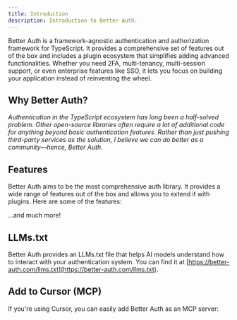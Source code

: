 ```yaml
---
title: Introduction
description: Introduction to Better Auth.
---
```


Better Auth is a framework-agnostic authentication and authorization framework for TypeScript. It provides a comprehensive set of features out of the box and includes a plugin ecosystem that simplifies adding advanced functionalities. Whether you need 2FA, multi-tenancy, multi-session support, or even enterprise features like SSO, it lets you focus on building your application instead of reinventing the wheel.

## Why Better Auth?

*Authentication in the TypeScript ecosystem has long been a half-solved problem. Other open-source libraries often require a lot of additional code for anything beyond basic authentication features. Rather than just pushing third-party services as the solution, I believe we can do better as a community—hence, Better Auth.*

## Features

Better Auth aims to be the most comprehensive auth library. It provides a wide range of features out of the box and allows you to extend it with plugins. Here are some of the features:

<Features/>

...and much more!

## LLMs.txt

Better Auth provides an LLMs.txt file that helps AI models understand how to interact with your authentication system. You can find it at [https://better-auth.com/llms.txt](https://better-auth.com/llms.txt).

## Add to Cursor (MCP)

If you're using Cursor, you can easily add Better Auth as an MCP server:

<McpInstallButton />
